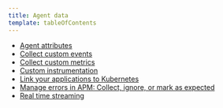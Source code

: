 ```yaml
---
title: Agent data
template: tableOfContents
---
```


* [Agent attributes](/docs/agents/manage-apm-agents/agent-data/agent-attributes)
* [Collect custom events](/docs/agents/manage-apm-agents/agent-data/collect-custom-events)
* [Collect custom metrics](/docs/agents/manage-apm-agents/agent-data/collect-custom-metrics)
* [Custom instrumentation](/docs/agents/manage-apm-agents/agent-data/custom-instrumentation)
* [Link your applications to Kubernetes](/docs/agents/manage-apm-agents/agent-data/link-your-applications-kubernetes)
* [Manage errors in APM: Collect, ignore, or mark as expected](/docs/agents/manage-apm-agents/agent-data/manage-errors-apm-collect-ignore-or-mark-expected)
* [Real time streaming](/docs/agents/manage-apm-agents/agent-data/real-time-streaming)
